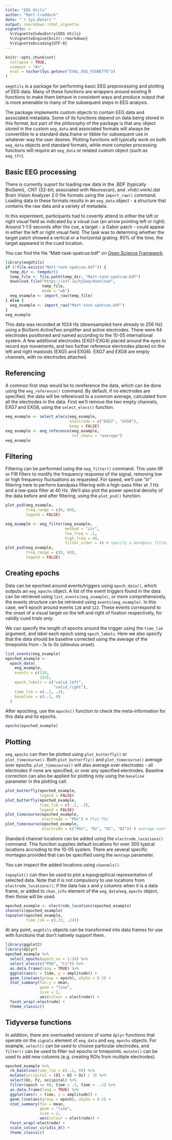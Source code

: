 ```yaml
---
title: "EEG Utils"
author: "Matt Craddock"
date: "`r Sys.Date()`"
output: rmarkdown::html_vignette
vignette: >
  %\VignetteIndexEntry{EEG Utils}
  %\VignetteEngine{knitr::rmarkdown}
  %\VignetteEncoding{UTF-8}
---
```


```r
knitr::opts_chunk$set(
  collapse = TRUE,
  comment = "#>",
  eval = nzchar(Sys.getenv("EVAL_EEG_VIGNETTE"))
)
```

`eegUtils` is a package for performing basic EEG preprocessing and plotting of EEG data. Many of these functions are wrappers around existing R functions to make them behave in consistent ways and produce output that is more amenable to many of the subsequent steps in EEG analysis.

The package implements custom objects to contain EEG data and associated metadata. Some of its functions depend on data being stored in this format, but part of the philosophy of the package is that any object stored in the custom `eeg_data` and associated formats will always be convertible to a standard data.frame or tibble for subsequent use in whatever way the user desires. Plotting functions will typically work on both `eeg_data` objects and standard formats, while more complex processing functions will require an `eeg_data` or related custom object (such as `eeg_tfr`).

## Basic EEG processing

There is currently suport for loading raw data in the .BDF (typically BioSemi), .CNT (32-bit; associated with Neuroscan), and .vhdr/.vmrk/.dat Brain Vision Analyzer 2.0 file formats using the `import_raw()` command. Loading data in these formats results in an `eeg_data` object - a structure that contains the raw data and a variety of metadata.

In this experiment, participants had to covertly attend to either the left or right visual field as indicated by a visual cue (an arrow pointing left or right). Around 1-1.5 seconds after the cue, a target - a Gabor patch - could appear in either the left or right visual field. The task was to determing whether the target patch showed a vertical or a horizontal grating. 80% of the time, the target appeared in the cued location.

You can find the file "Matt-task-spatcue.bdf" on [Open Science Framework](https://osf.io/dxhjb/).

```r
library(eegUtils)
if (!file.exists("Matt-task-spatcue.bdf")) {
  temp_dir <- tempdir()
  temp_file <- file.path(temp_dir, "Matt-task-spatcue.bdf")
  download.file("https://osf.io/hy5wq/download",
                temp_file,
                mode = "wb")
  eeg_example <- import_raw(temp_file)
} else {
  eeg_example <- import_raw("Matt-task-spatcue.bdf")
}
eeg_example
```

This data was recorded at 1024 Hz (downsampled here already to 256 Hz) using a BioSemi ActiveTwo amplifier and active electrodes. There were 64 electrodes positioned and named according to the 10-05 international system. A few additional electrodes (EXG1-EXG4) placed around the eyes to record eye movements, and two further reference electrodes placed on the left and right mastoids (EXG5 and EXG6). EXG7 and EXG8 are empty channels, with no electrodes attached.

## Referencing

A common first step would be to rereference the data, which can be done using the `eeg_reference()` command. By default, if no electrodes are specified, the data will be referenced to a common average, calculated from all the electrodes in the data. First we'll remove the two empty channels, EXG7 and EXG8, using the `select_elecs()` function. 

```r
eeg_example <- select_elecs(eeg_example,
                            electrode = c("EXG7", "EXG8"),
                            keep = FALSE)
eeg_example <- eeg_reference(eeg_example,
                             ref_chans = "average")
eeg_example
```

## Filtering

Filtering can be performed using the `eeg_filter()` command. This uses IIR or FIR filters to modify the frequency response of the signal, removing low or high frequency fluctuations as requested. For speed, we'll use "iir" filtering here to perform bandpass filtering with a high-pass filter at .1 Hz and a low-pass filter at 40 Hz. We'll also plot the power spectral density of the data before and after filtering, using the `plot_psd()` function.

```r
plot_psd(eeg_example, 
         freq_range = c(0, 60),
         legend = FALSE)

eeg_example <- eeg_filter(eeg_example,
                          method = "iir",
                          low_freq = .1,
                          high_freq = 40,
                          filter_order = 4) # specify a bandpass filter
plot_psd(eeg_example, 
         freq_range = c(0, 60),
         legend = FALSE)
```

## Creating epochs

Data can be epoched around events/triggers using `epoch_data()`, which outputs an `eeg_epochs` object. A list of the event triggers found in the data can be retrieved using `list_events(eeg_example)`, or more comprehensively, the events structure can be retrieved using `events(eeg_example)`. In this case, we'll epoch around events `120` and `122`. These events correspond to the onset of a visual target on the left and right of fixation respectively, for validly cued trials only.

We can specify the length of epochs around the trigger using the `time_lim` argument, and label each epoch using `epoch_labels`. Here we also specify that the data should be baseline corrected using the average of the timepoints from -.1s to 0s (stimulus onset).

```r
list_events(eeg_example)
epoched_example <-
  epoch_data(
    eeg_example,
    events = c(120,
               122),
    epoch_labels = c("valid_left",
                     "valid_right"),
    time_lim = c(-.1, .4),
    baseline = c(-.1, 0)
  )
```

After epoching, use the `epochs()` function to check the meta-information for this data and its epochs.

```r
epochs(epoched_example)
```

## Plotting 

`eeg_epochs` can then be plotted using `plot_butterfly()` or `plot_timecourse()`. Both `plot_butterfly()` and `plot_timecourse()` average over epochs. `plot_timecourse()` will also average over electrodes - all electrodes if none are specified, or over any specified electrodes. Baseline correction can also be applied for plotting only using the `baseline` parameter in the plotting call.

```r
plot_butterfly(epoched_example,
               legend = FALSE)
plot_butterfly(epoched_example,
               time_lim = c(-.1, .3),
               legend = FALSE)
plot_timecourse(epoched_example,
                electrode = "POz") # Plot POz
plot_timecourse(epoched_example,
                electrode = c("POz", "Oz", "O1", "O2")) # average over four occipital electrodes
```

Standard channel locations can be added using the `electrode_locations()` command. This function supplies default locations for over 300 typical locations accroding to the 10-05 system. There are several specific montages provided that can be specified using the `montage` parameter. 

You can inspect the added locations using `channels()`.

`topoplot()` can then be used to plot a topographical representation of selected data. Note that it is not compulsory to use locations from `electrode_locations()`; if the data has x and y columns when it is a data frame, or added to `chan_info` element of the `eeg_data`/`eeg_epochs` object, then those will be used. 

```r
epoched_example <- electrode_locations(epoched_example)
channels(epoched_example)
topoplot(epoched_example,
         time_lim = c(.22, .24))
```

At any point, `eegUtils` objects can be transformed into data frames for use with functions that don't natively support them.

```r
library(ggplot2)
library(dplyr)
epoched_example %>%
  select_epochs(epoch_no = 1:10) %>%
  select_elecs(c("PO8", "Cz")) %>%
  as.data.frame(long = TRUE) %>%
  ggplot(aes(x = time, y = amplitude)) +
  geom_line(aes(group = epoch), alpha = 0.2) + 
  stat_summary(fun.y = mean,
               geom = "line",
               size = 2,
               aes(colour = electrode)) + 
  facet_wrap(~electrode) + 
  theme_classic()
```

## Tidyverse functions

In addition, there are overloaded versions of some `dplyr` functions that operate on the `signals` element of `eeg_data` and `eeg_epochs` objects. For example, `select()` can be used to choose particular electrodes, and `filter()` can be used to filter out epochs or timepoints. `mutate()` can be used to add new columns (e.g. creating ROIs from multiple electrodes).

```r
epoched_example %>%
  rm_baseline(time_lim = c(-.1, 0)) %>%
  mutate(occipital = (O1 + O2 + Oz) / 3) %>%
  select(Oz, Fz, occipital) %>%
  filter(epoch <= 60, time < .3, time > -.1) %>%
  as.data.frame(long = TRUE) %>%
  ggplot(aes(x = time, y = amplitude)) +
  geom_line(aes(group = epoch), alpha = 0.2) + 
  stat_summary(fun = mean,
               geom = "line",
               size = 2,
               aes(colour = electrode)) +
  facet_wrap(~electrode) + 
  scale_colour_viridis_d() +
  theme_classic()
```
